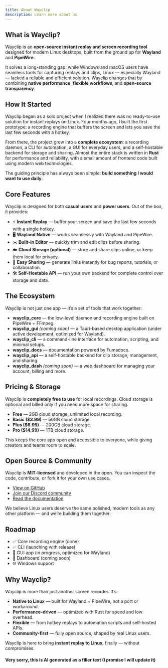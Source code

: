 ```yaml
---
title: About Wayclip
description: Learn more about us
---
```


## What is Wayclip?

Wayclip is an **open-source instant replay and screen recording tool** designed for modern Linux desktops, built from the ground up for **Wayland** and **PipeWire**.

It solves a long-standing gap: while Windows and macOS users have seamless tools for capturing replays and clips, Linux — especially Wayland — lacked a reliable and efficient solution. Wayclip changes that by combining **native performance**, **flexible workflows**, and **open-source transparency**.

## How It Started

Wayclip began as a solo project when I realized there was no ready-to-use solution for instant replays on Linux. Four months ago, I built the first prototype: a recording engine that buffers the screen and lets you save the last few seconds with a hotkey.

From there, the project grew into a **complete ecosystem**: a recording daemon, a CLI for automation, a GUI for everyday users, and a self-hostable backend for storage and sharing. Almost the entire stack is written in **Rust** for performance and reliability, with a small amount of frontend code built using modern web technologies.

The guiding principle has always been simple: **build something I would want to use daily**.

## Core Features

Wayclip is designed for both **casual users** and **power users**. Out of the box, it provides:

- ⚡ **Instant Replay** — buffer your screen and save the last few seconds with a single hotkey.
- 🖥️ **Wayland Native** — works seamlessly with Wayland and PipeWire.
- ✂️ **Built-in Editor** — quickly trim and edit clips before sharing.
- ☁️ **Cloud Storage (optional)** — store and share clips online, or keep them local for privacy.
- 🔗 **Easy Sharing** — generate links instantly for bug reports, tutorials, or collaboration.
- 🛠️ **Self-Hostable API** — run your own backend for complete control over storage and data.

## The Ecosystem

Wayclip is not just one app — it’s a set of tools that work together:

- **wayclip_core** — the low-level daemon and recording engine built on PipeWire + FFmpeg.
- **wayclip_gui** _(coming soon)_ — a Tauri-based desktop application (under active development, optimized for Wayland).
- **wayclip_cli** — a command-line interface for automation, scripting, and minimal setups.
- **wayclip_docs** — documentation powered by Fumadocs.
- **wayclip_api** — a self-hostable backend for clip storage, management, and sharing.
- **wayclip_dash** _(coming soon)_ — a web dashboard for managing your account, billing and more.

## Pricing & Storage

Wayclip is **completely free to use** for local recordings. Cloud storage is optional and billed only if you need more space for sharing.

- **Free** — 2GB cloud storage, unlimited local recording.
- **Basic ($3.99)** — 50GB cloud storage.
- **Plus ($6.99)** — 200GB cloud storage.
- **Pro ($14.99)** — 1TB cloud storage.

This keeps the core app open and accessible to everyone, while giving creators and teams room to scale.

## Open Source & Community

Wayclip is **MIT-licensed** and developed in the open. You can inspect the code, contribute, or fork it for your own use cases.

- [View on GitHub](https://github.com/konyogony/wayclip)
- [Join our Discord community](https://discord.gg/BrXAHknFE6)
- [Read the documentation](/docs)

We believe Linux users deserve the same polished, modern tools as any other platform — and we’re building them together.

## Roadmap

- ✅ Core recording engine (done)
- ✅ CLI (launching with release)
- 🚧 GUI app (in progress, optimized for Wayland)
- 🚧 Dashboard (coming soon)
- 🌐 Windows support

## Why Wayclip?

Wayclip is more than just another screen recorder. It’s:

- **Native to Linux** — built for Wayland + PipeWire, not a port or workaround.
- **Performance-driven** — optimized with Rust for speed and low overhead.
- **Flexible** — from hotkey replays to automation scripts and self-hosted APIs.
- **Community-first** — fully open source, shaped by real Linux users.

Wayclip is here to bring **instant replay to Linux**, finally — without compromises.


#### Very sorry, this is AI generated as a filler text (I promise I will update it)
